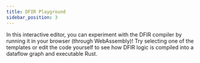 ```yaml
---
title: DFIR Playground
sidebar_position: 3
---
```



In this interactive editor, you can experiment with the DFIR compiler by running it in your browser (through WebAssembly)! Try selecting one of the templates or edit the code yourself to see how DFIR logic is compiled into a dataflow graph and executable Rust.

<DfirSurfaceDemo />
